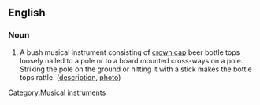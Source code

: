 ==English==
===Noun===
{{en-noun}}
# {{AU}} A bush musical instrument consisting of [[crown cap]] beer bottle tops loosely nailed to a pole or to a board mounted cross-ways on a pole.  Striking the pole on the ground or hitting it with a stick makes the bottle tops rattle. ([http://www.abc.net.au/arts/adlib/stories/s915488.htm description], [http://www.abc.net.au/arts/adlib/stories/s916156.htm photo])
[[Category:Musical instruments]]